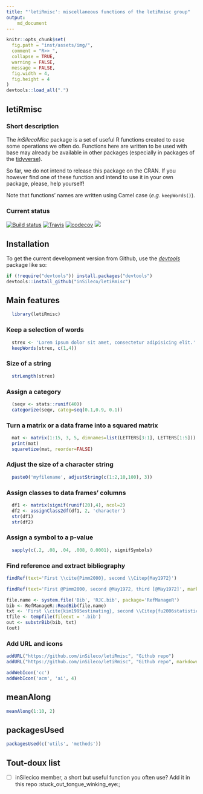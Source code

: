 ```yaml
---
title: "'letiRmisc': miscellaneous functions of the letiRmisc group"
output:
    md_document
---
```



```r
knitr::opts_chunk$set(
  fig.path = "inst/assets/img/",
  comment = "R>> ",
  collapse = TRUE,
  warning = FALSE,
  message = FALSE,
  fig.width = 4,
  fig.height = 4
)
devtools::load_all(".")
```


## letiRmisc

### Short description

The *inSilecoMisc* package is a set of useful R functions created to ease some
operations we often do.
Functions here are written to be used with base may already be available in other
packages (especially in packages of the [tidyverse](https://www.tidyverse.org/)).

So far, we do not intend to release this package on the CRAN. If you however
find one of these function and intend to use it in your own package, please,
help yourself!

Note that functions' names are written using Camel case (*e.g.* `keepWords()`).


### Current status

[![Build status](https://ci.appveyor.com/api/projects/status/h2t19erayyod64lj?svg=true)](https://ci.appveyor.com/project/inSileco/letiRmisc)
[![Travis](https://travis-ci.org/inSileco/letiRmisc.svg?branch=master)](https://travis-ci.org/inSileco/letiRmisc)
[![codecov](https://codecov.io/gh/inSileco/letiRmisc/branch/master/graph/badge.svg)](https://codecov.io/gh/inSileco/letiRmisc)
![](https://img.shields.io/badge/licence-GPLv3-8f10cb.svg)



## Installation

To get the current development version from Github, use the
[*devtools*](http://cran.r-project.org/web/packages/devtools/index.html) package
like so:

```r
if (!require("devtools")) install.packages("devtools")
devtools::install_github("inSileco/letiRmisc")
```



## Main features

```r
  library(letiRmisc)
```

### Keep a selection of words

```r
  strex <- 'Lorem ipsum dolor sit amet, consectetur adipisicing elit.'
  keepWords(strex, c(1,4))
```

### Size of a string

```r
  strLength(strex)
```



### Assign a category

```r
  (seqv <- stats::runif(40))
  categorize(seqv, categ=seq(0.1,0.9, 0.1))
```


### Turn a matrix or a data frame into a squared matrix

```r
  mat <- matrix(1:15, 3, 5, dimnames=list(LETTERS[3:1], LETTERS[1:5]))
  print(mat)
  squaretize(mat, reorder=FALSE)
```


### Adjust the size of a character string

```r
  paste0('myfilename', adjustString(c(1:2,10,100), 3))
```


### Assign classes to data frames' columns

```r
  df1 <- matrix(signif(runif(20),4), ncol=2)
  df2 <- assignClass2df(df1, 2, 'character')
  str(df1)
  str(df2)
```


### Assign a symbol to a p-value

```r
  sapply(c(.2, .08, .04, .008, 0.0001), signifSymbols)
```


### Find reference and extract bibliography

```r
findRef(text='First \\cite{Pimm2000}, second \\Citep{May1972}')
```

```r
findRef(text='First @Pimm2000, second @May1972, third [@May1972]', markdown=TRUE)
```


```r
file.name <- system.file('Bib', 'RJC.bib', package='RefManageR')
bib <- RefManageR::ReadBib(file.name)
txt <- 'First \\cite{kim1995estimating}, second \\Citep{fu2006statistical}'
tfile <- tempfile(fileext = '.bib')
out <- substrBib(bib, txt)
(out)
```

### Add URL and icons

```r
addURL("https://github.com/inSileco/letiRmisc", "Github repo")
addURL("https://github.com/inSileco/letiRmisc", "Github repo", markdown=TRUE)
```

```r
addWebIcon('cc')
addWebIcon('acm', 'ai', 4)
```

## meanAlong

```r
meanAlong(1:10, 2)
```


## packagesUsed

```r
packagesUsed(c('utils', 'methods'))
```


## Tout-doux list

- [ ] inSilecico member, a short but useful function you often use? Add it in this repo :stuck_out_tongue_winking_eye:;
